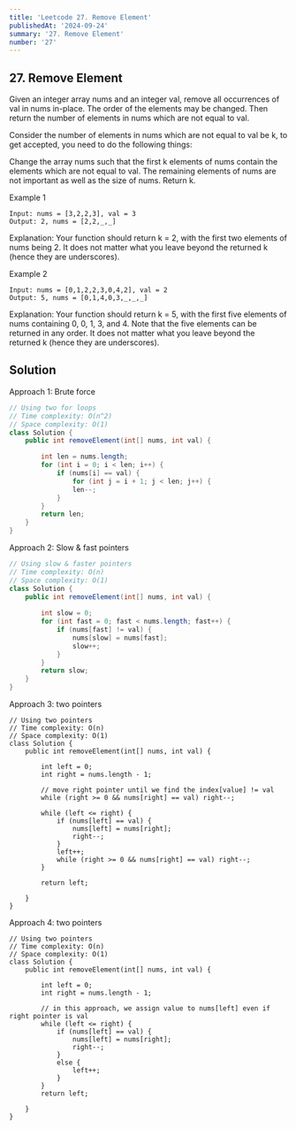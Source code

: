 ```yaml
---
title: 'Leetcode 27. Remove Element'
publishedAt: '2024-09-24'
summary: '27. Remove Element'
number: '27'
---
```


## 27. Remove Element

Given an integer array nums and an integer val, remove all occurrences of val in nums in-place. The order of the elements may be changed. Then return the number of elements in nums which are not equal to val.

Consider the number of elements in nums which are not equal to val be k, to get accepted, you need to do the following things:

Change the array nums such that the first k elements of nums contain the elements which are not equal to val. The remaining elements of nums are not important as well as the size of nums.
Return k.

Example 1
`````
Input: nums = [3,2,2,3], val = 3
Output: 2, nums = [2,2,_,_]
`````
Explanation: Your function should return k = 2, with the first two elements of nums being 2.
It does not matter what you leave beyond the returned k (hence they are underscores).

Example 2
`````
Input: nums = [0,1,2,2,3,0,4,2], val = 2
Output: 5, nums = [0,1,4,0,3,_,_,_]
`````
Explanation: Your function should return k = 5, with the first five elements of nums containing 0, 0, 1, 3, and 4.
Note that the five elements can be returned in any order.
It does not matter what you leave beyond the returned k (hence they are underscores).

## Solution
Approach 1: Brute force
````JAVA
// Using two for loops
// Time complexity: O(n^2)
// Space complexity: O(1)
class Solution {
    public int removeElement(int[] nums, int val) {

        int len = nums.length;
        for (int i = 0; i < len; i++) {
            if (nums[i] == val) {
                for (int j = i + 1; j < len; j++) {
                len--;
            }
        }
        return len;
    }
}
````

Approach 2: Slow & fast pointers
````JAVA
// Using slow & faster pointers
// Time complexity: O(n)
// Space complexity: O(1)
class Solution {
    public int removeElement(int[] nums, int val) {
        
        int slow = 0;
        for (int fast = 0; fast < nums.length; fast++) {
            if (nums[fast] != val) {
                nums[slow] = nums[fast];
                slow++;
            }
        }
        return slow;
    }
}
````

Approach 3: two pointers
````
// Using two pointers
// Time complexity: O(n)
// Space complexity: O(1)
class Solution {
    public int removeElement(int[] nums, int val) {
        
        int left = 0;
        int right = nums.length - 1;

        // move right pointer until we find the index[value] != val
        while (right >= 0 && nums[right] == val) right--; 
        
        while (left <= right) {
            if (nums[left] == val) {
                nums[left] = nums[right];
                right--;
            }
            left++;
            while (right >= 0 && nums[right] == val) right--;
        }
        
        return left;

    }
}
````

Approach 4: two pointers
````
// Using two pointers
// Time complexity: O(n)
// Space complexity: O(1)
class Solution {
    public int removeElement(int[] nums, int val) {
        
        int left = 0;
        int right = nums.length - 1;
        
        // in this approach, we assign value to nums[left] even if right pointer is val
        while (left <= right) {
            if (nums[left] == val) {
                nums[left] = nums[right]; 
                right--;
            }    
            else {
                left++;
            }
        }
        return left;
        
    }
}
````